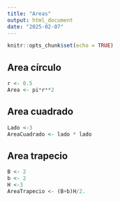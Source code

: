 ```yaml
---
title: "Areas"
output: html_document
date: "2025-02-07"
---
```


```r
knitr::opts_chunk$set(echo = TRUE)
```

## Area círculo
```r
r <- 0.5
Area <- pi*r**2
```
## Area cuadrado
```r
Lado <-3
AreaCuadrado <- lado * lado
```
## Area trapecio 
```r
B <- 2
b <- 2
H <-3
AreaTrapecio <- (B+b)H/2. 

```